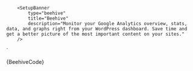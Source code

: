 


        <SetupBanner
            type="beehive"
            title="Beehive"
            description="Monitor your Google Analytics overview, stats, data, and graphs right from your WordPress dashboard. Save time and get a better picture of the most important content on your sites."
        />
`

<Section contained={true} border={true} style={{ paddingRight: 0, paddingLeft: 0 }}>
  <Preview wrapper={true}>
    <SetupBanner type="beehive" title="Beehive" description="Monitor your Google Analytics overview, stats, data, and graphs right from your WordPress dashboard. Save time and get a better picture of the most important content on your sites." />
  </Preview>

  <Snippet language="js">
    {BeehiveCode}
  </Snippet>
</Section>
